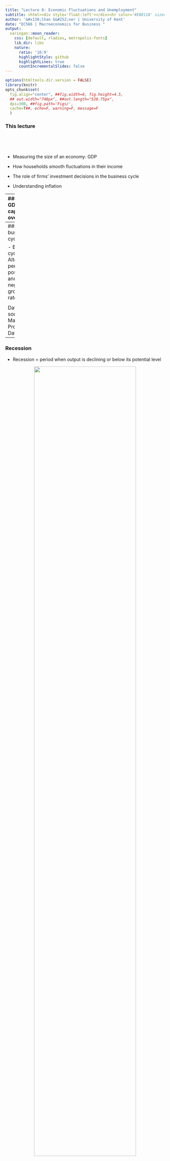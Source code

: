 ---
title: "Lecture 8: Economic Fluctuations and Unemployment"
subtitle: <html><div style='float:left'></div><hr color='#EB811B' size=1px width=796px></html>
author: '&#x130;lhan G&#252;ner | University of Kent' 
date: "EC566 | Macroeconomics for Business "
output:
  xaringan::moon_reader:
    css: [default, rladies, metropolis-fonts] 
    lib_dir: libs
    nature:
      ratio: '16:9'
      highlightStyle: github
      highlightLines: true
      countIncrementalSlides: false
---
```{r setup, include=FALSE}
options(htmltools.dir.version = FALSE)
library(knitr)
opts_chunk$set(
  fig.align="center", ##fig.width=6, fig.height=4.5, 
  ## out.width="748px", ##out.length="520.75px",
  dpi=300, ##fig.path='Figs/',
  cache=T##, echo=F, warning=F, message=F
  )
```


### This lecture

<br>

<br>


- Measuring the size of an economy: GDP 

- How households smooth fluctuations in their income

- The role of firms’ investment decisions in the business cycle

- Understanding inflation

---
### UK GDP per capita over time

.pull-left[
** Linear scale**

<center>
<img src="./files/gdp-cap-uk.svg" width="100%"/>
</center>
]

.pull-right[
** Log scale**
<center>
<img src="./files/gdp-cap-uk-log.svg" width="100%"/>
</center>
]

Data source: Madison Project Database

- UK gdp per capita has grown substantially over the long-run

- The growth has not been smooth
---
### The business cycle



- Business cycle = Alternating periods of positive and negative growth rates.


<center>
<img src="./files/gdp-cap-growth-uk.svg" width="80%"/>
</center>

Data source: Madison Project Database

---
### Recession

- Recession = period when output is declining or below its potential level

<center>
<img src="./files/gdp-cap-growth-uk-focus-label.svg" width="80%"/>
</center>

---
### Business cycle and labor market
- Unemployment goes up during recessions

<center>
<iframe src="https://fred.stlouisfed.org/graph/graph-landing.php?g=q5Dh&width=670&height=400" scrolling="no" frameborder="0"style="overflow:hidden; width:670px; height:410px;" allowTransparency="true" loading="lazy"></iframe>
</center>

---
### Okun's law

There is a negative correlation between gdp growth rate and change in unemployment rate

<center>
<img src="./files/okun.svg" width="80%"/>
</center>


---

### Measuring the aggregate economy

.pull-left[

<br>


- National accounts 
 
 - system used to measure overall output and expenditure in a country.

- 3 equivalent ways to measure GDP:

1. Total spending on domestic products

2. Total domestic production (measured as value added)

3. Total domestic income


]

.pull-right[
#### Circular flow model

<center>
<img src="./files/Slide4.JPG" width="100%"/>
</center>
]


---
### Components of GDP



.pull-left[

- Consumption (C)
 
 - Expenditure on consumer goods and services 

- Investment (I) 
 
 - Expenditure on newly produced capital goods (incl. equipment, buildings, and inventories = unsold output) 

- Government spending (G) 
 
 - Government expenditure on goods and services (excluding transfers to avoid double-counting)

- Net exports (trade balance) = Exports (X) minus imports (M)

$$ GDP = C + I + G + X – M $$ 

- (Also known as Y, or aggregate demand) 

]

.pull-right[

<center>
<img src="./files/components.jpg" width="100%"/>
</center>
]

---
### Exports, imports, and government

- How do we account for international transactions?
 
 - e.g. if foreign production is domestic consumption (imports); 
 
 - if or domestic production is foreign consumption (exports)

- We include exports and exclude imports, so that GDP includes value added, income from, or consumption of, domestic production.

- How do we incorporate government?

 - Treat it as another producer – public services are “bought” via taxes

 - Assume that cost of production captures the value added


---
### Summary

- Economic growth is not a smooth process 

 - the economy goes through a business cycle

- System of national accounts to measure the economy

 - GDP = C + I + G + X – M

To revise this lecture and prepare for the next one, read [Unit 13 - Economic Fluctuations and Unemployment](https://core-econ.org/the-economy/book/text/13.html)